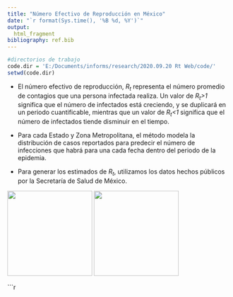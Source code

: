 ---
title: "Número Efectivo de Reproducción en México"
date: "`r format(Sys.time(), '%B %d, %Y')`"
output:
  html_fragment
bibliography: ref.bib
---

```{r setup, echo=FALSE}


#directorios de trabajo
code.dir = 'E:/Documents/informs/research/2020.09.20 Rt Web/code/'
setwd(code.dir)


```


*  El número efectivo de reproducción, *R<sub>t</sub>* representa el número promedio de contagios que una persona infectada realiza. Un valor de *R<sub>t</sub>>1* significa que el número de infectados está creciendo, y se duplicará en un periodo cuantificable, mientras que un valor de *R<sub>t</sub><1* significa que el número de infectados tiende disminuir en el tiempo. 

*  Para cada Estado y Zona Metropolitana, el método modela la distribución de casos reportados para predecir el número de infecciones que habrá para una cada fecha dentro del periodo de la epidemia.



*  Para generar los estimados de *R<sub>t</sub>*, utilizamos los datos hechos públicos por
la Secretaría de Salud de México.


![](../images/solo.jpg){height=2in}
![](../images/muchos_s.jpg){height=2in}











```{r epidemiology}

 
